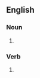 ==English==

===Noun===
{{head|en|noun form}}

# {{plural of|rollerblade|lang=en}}

===Verb===
{{head|en|verb form}}

# {{en-third-person singular of|rollerblade}}